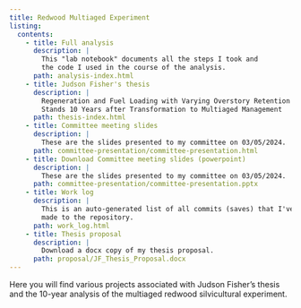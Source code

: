 ```yaml
---
title: Redwood Multiaged Experiment 
listing:
  contents:
    - title: Full analysis
      description: |
        This "lab notebook" documents all the steps I took and
        the code I used in the course of the analysis.
      path: analysis-index.html 
    - title: Judson Fisher's thesis
      description: |
        Regeneration and Fuel Loading with Varying Overstory Retention in Redwood
        Stands 10 Years after Transformation to Multiaged Management
      path: thesis-index.html
    - title: Committee meeting slides
      description: |
        These are the slides presented to my committee on 03/05/2024. 
      path: committee-presentation/committee-presentation.html
    - title: Download Committee meeting slides (powerpoint)
      description: |
        These are the slides presented to my committee on 03/05/2024. 
      path: committee-presentation/committee-presentation.pptx
    - title: Work log
      description: |
        This is an auto-generated list of all commits (saves) that I've
        made to the repository.
      path: work_log.html
    - title: Thesis proposal
      description: |
        Download a docx copy of my thesis proposal.
      path: proposal/JF_Thesis_Proposal.docx
---
```


Here you will find various projects associated with Judson Fisher's thesis and
the 10-year analysis of the multiaged redwood silvicultural experiment.


